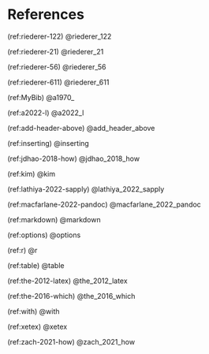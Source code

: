 \onecolumn

# References {.unnumbered}

\hyphenpenalty=10000
\fontspec{Symbola}

(ref:riederer-122) @riederer_122

(ref:riederer-21) @riederer_21

(ref:riederer-56) @riederer_56

(ref:riederer-611) @riederer_611

(ref:MyBib) @a1970_

(ref:a2022-l) @a2022_l

(ref:add-header-above) @add_header_above

(ref:inserting) @inserting

(ref:jdhao-2018-how) @jdhao_2018_how

(ref:kim) @kim

(ref:lathiya-2022-sapply) @lathiya_2022_sapply

(ref:macfarlane-2022-pandoc) @macfarlane_2022_pandoc

(ref:markdown) @markdown

(ref:options) @options

(ref:r) @r

(ref:table) @table

(ref:the-2012-latex) @the_2012_latex

(ref:the-2016-which) @the_2016_which

(ref:with) @with

(ref:xetex) @xetex

(ref:zach-2021-how) @zach_2021_how
